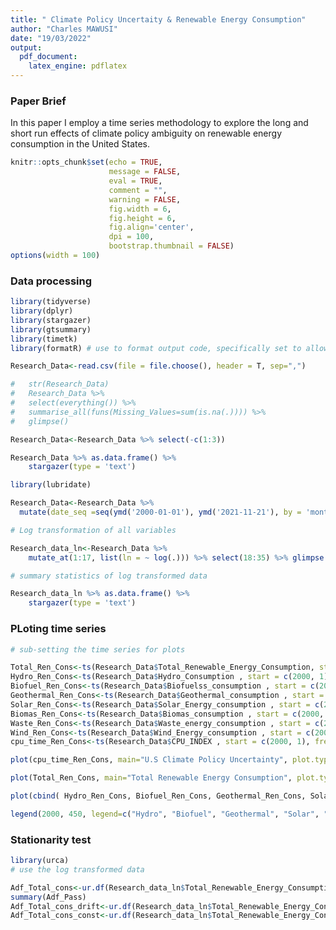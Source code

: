 ```yaml
---
title: " Climate Policy Uncertaity & Renewable Energy Consumption"
author: "Charles MAWUSI"
date: "19/03/2022"
output: 
  pdf_document:
    latex_engine: pdflatex
--- 
```

### Paper Brief  

In this paper I employ a time series methodology to explore the long and short run effects of climate policy ambiguity on renewable energy consumption in the United States. 

```r
knitr::opts_chunk$set(echo = TRUE, 
                      message = FALSE, 
                      eval = TRUE, 
                      comment = "", 
                      warning = FALSE,
                      fig.width = 6, 
                      fig.height = 6,
                      fig.align='center',
                      dpi = 100,
                      bootstrap.thumbnail = FALSE)
options(width = 100)
```
### Data processing 

```r
library(tidyverse)
library(dplyr)
library(stargazer)
library(gtsummary)
library(timetk)
library(formatR) # use to format output code, specifically set to allow long codes to fit on page.

```


```r
Research_Data<-read.csv(file = file.choose(), header = T, sep=",")

#   str(Research_Data)
#   Research_Data %>%
#   select(everything()) %>%
#   summarise_all(funs(Missing_Values=sum(is.na(.)))) %>% 
#   glimpse()

Research_Data<-Research_Data %>% select(-c(1:3))

Research_Data %>% as.data.frame() %>%
    stargazer(type = 'text')

library(lubridate)

Research_Data<-Research_Data %>%
  mutate(date_seq =seq(ymd('2000-01-01'), ymd('2021-11-21'), by = 'months'))

```

```r

# Log transformation of all variables 

Research_data_ln<-Research_Data %>% 
    mutate_at(1:17, list(ln = ~ log(.))) %>% select(18:35) %>% glimpse()

# summary statistics of log transformed data 

Research_data_ln %>% as.data.frame() %>%
    stargazer(type = 'text')  
```
### PLoting time series  


```r
# sub-setting the time series for plots 

Total_Ren_Cons<-ts(Research_Data$Total_Renewable_Energy_Consumption, start = c(2000, 1), frequency = 12)
Hydro_Ren_Cons<-ts(Research_Data$Hydro_Consumption , start = c(2000, 1), frequency = 12)
Biofuel_Ren_Cons<-ts(Research_Data$Biofuelss_consumption , start = c(2000, 1), frequency = 12)
Geothermal_Ren_Cons<-ts(Research_Data$Geothermal_consumption , start = c(2000, 1), frequency = 12)
Solar_Ren_Cons<-ts(Research_Data$Solar_Energy_consumption , start = c(2000, 1), frequency = 12)
Biomas_Ren_Cons<-ts(Research_Data$Biomas_consumption , start = c(2000, 1), frequency = 12)
Waste_Ren_Cons<-ts(Research_Data$Waste_energy_consumption , start = c(2000, 1), frequency = 12) 
Wind_Ren_Cons<-ts(Research_Data$Wind_Energy_consumption , start = c(2000, 1), frequency = 12) 
cpu_time_Ren_Cons<-ts(Research_Data$CPU_INDEX , start = c(2000, 1), frequency = 12) 

plot(cpu_time_Ren_Cons, main="U.S Climate Policy Uncertainty", plot.type = "single", xlab="date", ylab="CPU Index")

plot(Total_Ren_Cons, main="Total Renewable Energy Consumption", plot.type = "single", xlab="date", ylab="Total Renewable Energy Consumption")

plot(cbind( Hydro_Ren_Cons, Biofuel_Ren_Cons, Geothermal_Ren_Cons, Solar_Ren_Cons, Biomas_Ren_Cons,Waste_Ren_Cons,Wind_Ren_Cons), plot.type = "single", col = 1:7, ylab=" Renewable Energy Consumption ", xlab="date", main="U.S Renewable Energy Consusmption")

legend(2000, 450, legend=c("Hydro", "Biofuel", "Geothermal", "Solar", "Biomas", "Waste", "Wind"), col=1:7, lty=1:2, cex=0.8)


```
### Stationarity test 


```r
library(urca)
# use the log transformed data 

Adf_Total_cons<-ur.df(Research_data_ln$Total_Renewable_Energy_Consumption_ln, type = "none", selectlags = "AIC")
summary(Adf_Pass)
Adf_Total_cons_drift<-ur.df(Research_data_ln$Total_Renewable_Energy_Consumption_ln, type = "drift", selectlags = "AIC")
Adf_Total_cons_const<-ur.df(Research_data_ln$Total_Renewable_Energy_Consumption_ln, type = "trend", selectlags = "AIC")


```


